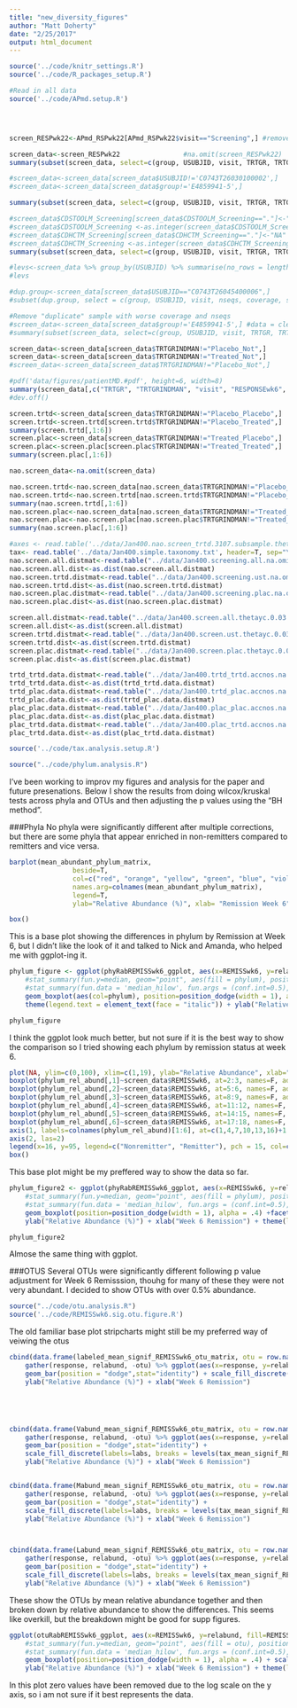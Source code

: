 ```yaml
---
title: "new_diversity_figures"
author: "Matt Doherty"
date: "2/25/2017"
output: html_document
---
```


```r
source('../code/knitr_settings.R')
source('../code/R_packages_setup.R')
```

```r
#Read in all data
source('../code/APmd.setup.R')




screen_RESPwk22<-APmd_RSPwk22[APmd_RSPwk22$visit=="Screening",] #removes any group with NA in RESPONSEwk22

screen_data<-screen_RESPwk22				#na.omit(screen_RESPwk22)
summary(subset(screen_data, select=c(group, USUBJID, visit, TRTGR, TRTGRINDMAN, RESPONSEwk8)))

#screen_data<-screen_data[screen_data$USUBJID!='C0743T26030100002',]
#screen_data<-screen_data[screen_data$group!='E4859941-5',]

summary(subset(screen_data, select=c(group, USUBJID, visit, TRTGR, TRTGRINDMAN, RESPONSEwk8)))

#screen_data$CDSTOOLM_Screening[screen_data$CDSTOOLM_Screening=="."]<-"NA"
#screen_data$CDSTOOLM_Screening <-as.integer(screen_data$CDSTOOLM_Screening)
#screen_data$CDHCTM_Screening[screen_data$CDHCTM_Screening=="."]<-"NA"
#screen_data$CDHCTM_Screening <-as.integer(screen_data$CDHCTM_Screening)
summary(subset(screen_data, select=c(group, USUBJID, visit, TRTGR, TRTGRINDMAN, RESPONSEwk8)))

#levs<-screen_data %>% group_by(USUBJID) %>% summarise(no_rows = length(USUBJID))
#levs

#dup.group<-screen_data[screen_data$USUBJID=="C0743T26045400006",]
#subset(dup.group, select = c(group, USUBJID, visit, nseqs, coverage, sobs, invsimpson))

#Remove "duplicate" sample with worse coverage and nseqs
#screen_data<-screen_data[screen_data$group!='E4859941-5',] #data = cleaned up duplicate removed
#summary(subset(screen_data, select=c(group, USUBJID, visit, TRTGR, TRTGRINDMAN, RESPONSEwk8)))

screen_data<-screen_data[screen_data$TRTGRINDMAN!="Placebo_Not",]
screen_data<-screen_data[screen_data$TRTGRINDMAN!="Treated_Not",]
#screen_data<-screen_data[screen_data$TRTGRINDMAN!="Placebo_Not",]

#pdf('data/figures/patientMD.#pdf', height=6, width=8)
summary(screen_data[,c("TRTGR", "TRTGRINDMAN", "visit", "RESPONSEwk6", "RelRSPwk6", "REMISSwk6")])
#dev.off()

screen.trtd<-screen_data[screen_data$TRTGRINDMAN!="Placebo_Placebo",]
screen.trtd<-screen.trtd[screen.trtd$TRTGRINDMAN!="Placebo_Treated",]
summary(screen.trtd[,1:6])
screen.plac<-screen_data[screen_data$TRTGRINDMAN!="Treated_Placebo",]
screen.plac<-screen.plac[screen.plac$TRTGRINDMAN!="Treated_Treated",]
summary(screen.plac[,1:6])

nao.screen_data<-na.omit(screen_data)

nao.screen.trtd<-nao.screen_data[nao.screen_data$TRTGRINDMAN!="Placebo_Placebo",]
nao.screen.trtd<-nao.screen.trtd[nao.screen.trtd$TRTGRINDMAN!="Placebo_Treated",]
summary(nao.screen.trtd[,1:6])
nao.screen.plac<-nao.screen_data[nao.screen_data$TRTGRINDMAN!="Treated_Placebo",]
nao.screen.plac<-nao.screen.plac[nao.screen.plac$TRTGRINDMAN!="Treated_Treated",]
summary(nao.screen.plac[,1:6])

#axes <- read.table('../data/Jan400.nao.screen_trtd.3107.subsample.thetayc.0.03.lt.ave.nmds.by3.axes', header=T)
tax<- read.table('../data/Jan400.simple.taxonomy.txt', header=T, sep="\t")
nao.screen.all.distmat<-read.table("../data/Jan400.screening.all.na.omit.cmd.thetayc.0.03.square.ave.dist")
nao.screen.all.dist<-as.dist(nao.screen.all.distmat)
nao.screen.trtd.distmat<-read.table("../data/Jan400.screening.ust.na.omit.cmd.thetayc.0.03.square.ave.dist")
nao.screen.trtd.dist<-as.dist(nao.screen.trtd.distmat)
nao.screen.plac.distmat<-read.table("../data/Jan400.screening.plac.na.omit.cmd.thetayc.0.03.square.ave.dist")
nao.screen.plac.dist<-as.dist(nao.screen.plac.distmat)

screen.all.distmat<-read.table("../data/Jan400.screen.all.thetayc.0.03.square.ave.dist")
screen.all.dist<-as.dist(screen.all.distmat)
screen.trtd.distmat<-read.table("../data/Jan400.screen.ust.thetayc.0.03.square.ave.dist")
screen.trtd.dist<-as.dist(screen.trtd.distmat)
screen.plac.distmat<-read.table("../data/Jan400.screen.plac.thetayc.0.03.square.ave.dist")
screen.plac.dist<-as.dist(screen.plac.distmat)

trtd_trtd.data.distmat<-read.table("../data/Jan400.trtd_trtd.accnos.na.omit.cmd.thetayc.0.03.square.ave.dist")
trtd_trtd.data.dist<-as.dist(trtd_trtd.data.distmat)
trtd_plac.data.distmat<-read.table("../data/Jan400.trtd_plac.accnos.na.omit.cmd.thetayc.0.03.square.ave.dist")
trtd_plac.data.dist<-as.dist(trtd_plac.data.distmat)
plac_plac.data.distmat<-read.table("../data/Jan400.plac_plac.accnos.na.omit.cmd.thetayc.0.03.square.ave.dist")
plac_plac.data.dist<-as.dist(plac_plac.data.distmat)
plac_trtd.data.distmat<-read.table("../data/Jan400.plac_trtd.accnos.na.omit.cmd.thetayc.0.03.square.ave.dist")
plac_trtd.data.dist<-as.dist(plac_trtd.data.distmat)
```	

```r
source('../code/tax.analysis.setup.R')
```

```r
source("../code/phylum.analysis.R")

```

I've been working to improv my figures and analysis for the paper and future presenations. Below I show the results from doing wilcox/kruskal tests across phyla and OTUs and then adjusting the p values using the "BH method".

###Phyla
No phyla were significantly different after multiple corrections, but there are some phyla that appear enriched in non-remitters compared to remitters and vice versa.

```r
barplot(mean_abundant_phylum_matrix,
				beside=T,
				col=c("red", "orange", "yellow", "green", "blue", "violet"),
				names.arg=colnames(mean_abundant_phylum_matrix),
				legend=T, 
				ylab="Relative Abundance (%)", xlab= "Remission Week 6")

box()
```

This is a base plot showing the differences in phylum by Remission at Week 6, but I didn't like the look of it and talked to Nick and Amanda, who helped me with ggplot-ing it.

```r
phylum_figure <- ggplot(phyRabREMISSwk6_ggplot, aes(x=REMISSwk6, y=relabund, fill=phylum)) +
	#stat_summary(fun.y=median, geom="point", aes(fill = phylum), position = position_dodge(1)) +
	#stat_summary(fun.data = 'median_hilow', fun.args = (conf.int=0.5), position = position_dodge(1), geom='errorbar', aes(color = phylum))+
	geom_boxplot(aes(col=phylum), position=position_dodge(width = 1), alpha = .4) +
	theme(legend.text = element_text(face = "italic")) + ylab("Relative Abundance (%)") + xlab("Week 6 Remission")

phylum_figure
```

I think the ggplot look much better, but not sure if it is the best way to show the comparison so I tried showing each phylum by remission status at week 6.

```r
plot(NA, ylim=c(0,100), xlim=c(1,19), ylab="Relative Abundance", xlab="", axes=F)
boxplot(phylum_rel_abund[,1]~screen_data$REMISSwk6, at=2:3, names=F, add=T, axes=F, col=c("blue", "red"))
boxplot(phylum_rel_abund[,2]~screen_data$REMISSwk6, at=5:6, names=F, add=T, axes=F, col=c("blue", "red"))
boxplot(phylum_rel_abund[,3]~screen_data$REMISSwk6, at=8:9, names=F, add=T, axes=F, col=c("blue", "red"))
boxplot(phylum_rel_abund[,4]~screen_data$REMISSwk6, at=11:12, names=F, add=T, axes=F, col=c("blue", "red"))
boxplot(phylum_rel_abund[,5]~screen_data$REMISSwk6, at=14:15, names=F, add=T, axes=F, col=c("blue", "red"))
boxplot(phylum_rel_abund[,6]~screen_data$REMISSwk6, at=17:18, names=F, add=T, axes=F, col=c("blue", "red"))
axis(1, labels=colnames(phylum_rel_abund)[1:6], at=c(1,4,7,10,13,16)+1.5, tick=F, cex.axis=1, line=-1, font = 3)
axis(2, las=2)
legend(x=16, y=95, legend=c("Nonremitter", "Remitter"), pch = 15, col=c("blue", "red"), title = "Week 6")
box()
```

This base plot might be my preffered way to show the data so far.

```r
phylum_figure2 <- ggplot(phyRabREMISSwk6_ggplot, aes(x=REMISSwk6, y=relabund, fill=REMISSwk6)) +
	#stat_summary(fun.y=median, geom="point", aes(fill = phylum), position = position_dodge(1)) +
	#stat_summary(fun.data = 'median_hilow', fun.args = (conf.int=0.5), position = position_dodge(1), geom='errorbar', aes(color = phylum))+
	geom_boxplot(position=position_dodge(width = 1), alpha = .4) +facet_grid(. ~ phylum) +
	ylab("Relative Abundance (%)") + xlab("Week 6 Remission") + theme(legend.position="none") + theme(strip.text = element_text(face = "italic"))

phylum_figure2
```

Almose the same thing with ggplot.




###OTUS
Several OTUs were significantly different following p value adjustment for Week 6 Remisssion, thouhg for many of these they were not very abundant. I decided to show OTUs with over 0.5% abundance.

```r
source("../code/otu.analysis.R")
source('../code/REMISSwk6.sig.otu.figure.R')

```

The old familiar base plot stripcharts might still be my preferred way of veiwing the otus

```r
cbind(data.frame(labeled_mean_signif_REMISSwk6_otu_matrix, otu = row.names(labeled_mean_signif_REMISSwk6_otu_matrix))) %>%
	gather(response, relabund, -otu) %>% ggplot(aes(x=response, y=relabund, fill=otu)) +
	geom_bar(position = "dodge",stat="identity") + scale_fill_discrete(labels=labs, breaks = levels(tax_mean_signif_REMISSwk6_otu_matrix$Label)) +
	ylab("Relative Abundance (%)") + xlab("Week 6 Remission")





cbind(data.frame(Vabund_mean_signif_REMISSwk6_otu_matrix, otu = row.names(Vabund_mean_signif_REMISSwk6_otu_matrix))) %>%
	gather(response, relabund, -otu) %>% ggplot(aes(x=response, y=relabund, fill=otu)) +
	geom_bar(position = "dodge",stat="identity") + 
	scale_fill_discrete(labels=labs, breaks = levels(tax_mean_signif_REMISSwk6_otu_matrix$Label)) +
	ylab("Relative Abundance (%)") + xlab("Week 6 Remission")


cbind(data.frame(Mabund_mean_signif_REMISSwk6_otu_matrix, otu = row.names(Mabund_mean_signif_REMISSwk6_otu_matrix))) %>%
	gather(response, relabund, -otu) %>% ggplot(aes(x=response, y=relabund, fill=otu)) +
	geom_bar(position = "dodge",stat="identity") + 
	scale_fill_discrete(labels=labs, breaks = levels(tax_mean_signif_REMISSwk6_otu_matrix$Label)) +
	ylab("Relative Abundance (%)") + xlab("Week 6 Remission")



cbind(data.frame(Labund_mean_signif_REMISSwk6_otu_matrix, otu = row.names(Labund_mean_signif_REMISSwk6_otu_matrix))) %>%
	gather(response, relabund, -otu) %>% ggplot(aes(x=response, y=relabund, fill=otu)) +
	geom_bar(position = "dodge",stat="identity") + 
	scale_fill_discrete(labels=labs, breaks = levels(tax_mean_signif_REMISSwk6_otu_matrix$Label)) +
	ylab("Relative Abundance (%)") + xlab("Week 6 Remission")
```

These show the OTUs by mean relative abundance together and then broken down by relative abundance to show the differences. This seems like overkill, but the breakdown might be good for supp figures.

```r
ggplot(otuRabREMISSwk6_ggplot, aes(x=REMISSwk6, y=relabund, fill=REMISSwk6)) + facet_grid(. ~ otu) +
	#stat_summary(fun.y=median, geom="point", aes(fill = otu), position = position_dodge(1)) +
	#stat_summary(fun.data = 'median_hilow', fun.args = (conf.int=0.5), position = position_dodge(1), geom='errorbar', aes(color = otu))+
	geom_boxplot(position=position_dodge(width = 1), alpha = .4) + scale_y_log10() + guides(fill=FALSE) + theme(strip.text = element_text(face = "italic")) +
	ylab("Relative Abundance (%)") + xlab("Week 6 Remission") + theme(legend.position="none")
```

In this plot zero values have been removed due to the log scale on the y axis, so i am not sure if it best represents the data.


